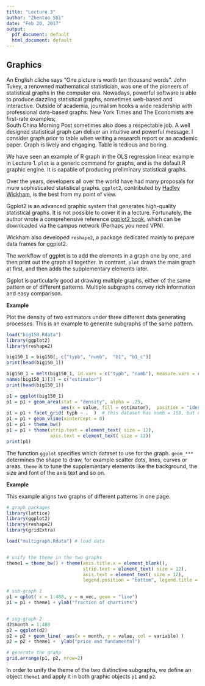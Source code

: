 ```yaml
---
title: "Lecture 3"
author: "Zhentao Shi"
date: "Feb 20, 2017"
output:
  pdf_document: default
  html_document: default
---
```



## Graphics

An English cliche says "One picture is worth ten thousand words".
John Tukey, a renowned mathematical statistician, was one of the pioneers of statistical graphs
in the computer era. Nowadays, powerful software is able to produce dazzling statistical graphs,
sometimes web-based and interactive. Outside of academia, journalism hooks a wide readership with
professional data-based graphs. New York Times and The Economists are first-rate examples;  
South China Morning Post sometimes also does a respectable job.
A well designed statistical graph can deliver an intuitive and powerful message.
I consider graph prior to table when writing a research report or an academic paper.
Graph is lively and engaging. Table is tedious and boring.

We have seen an example of R graph in the OLS regression linear example in Lecture 1.
`plot` is a generic command for graphs, and is the default R graphic engine.
It is capable of producing preliminary statistical graphs.

Over the years, developers all over the world have had many proposals for
more sophisticated statistical graphs. `ggplot2`, contributed by [Hadley Wickham](http://had.co.nz/),
is the best from my point of view.

Ggplot2 is an advanced graphic system that generates high-quality statistical graphs.
It is not possible to cover it in a lecture. Fortunately, the author wrote a comprehensive reference
[ggplot2 book](http://link.springer.com/book/10.1007%2F978-0-387-98141-3),
which can be downloaded via the campus network (Perhaps you need VPN).

Wickham also developed `reshape2`, a package dedicated mainly to prepare data frames for ggplot2.

The workflow of ggplot is to add the elements in a graph one by one, and then print out
the graph all together.
In contrast, `plot` draws the main graph at first, and then adds the supplementary elements later.

Ggplot is particularly good at drawing multiple graphs, either of the same pattern or of
different patterns. Multiple subgraphs convey rich information and easy comparison.


**Example**

Plot the density of two estimators under three different data generating processes.
This is an example to generate subgraphs of the same pattern.

```r
load("big150.Rdata")
library(ggplot2)
library(reshape2)

big150_1 = big150[, c("typb", "numb",  "b1", "b1_c")]
print(head(big150_1))

big150_1 = melt(big150_1, id.vars = c("typb", "numb"), measure.vars = c("b1", "b1_c"))
names(big150_1)[3] = c("estimator")
print(head(big150_1))

p1 = ggplot(big150_1)
p1 = p1 + geom_area(stat = "density", alpha = .25,
                    aes(x = value, fill = estimator),  position = "identity")
p1 = p1 + facet_grid( typb ~ .  )  # this dataset has numb = 150, but no other sample size
p1 = p1 + geom_vline(xintercept = 0)
p1 = p1 + theme_bw()
p1 = p1 + theme(strip.text = element_text( size = 12),
                axis.text = element_text( size = 12))
print(p1)
```
The function `ggplot` specifies which dataset to use for the graph. `geom_***` determines the shape to draw, for example scatter dots, lines, curves or areas. `theme` is to tune the supplementary elements like the background, the size and font of the axis text and so on.


**Example**

This example aligns two graphs of different patterns in one page.

```r
# graph packages
library(lattice)
library(ggplot2)
library(reshape2)
library(gridExtra)

load("multigraph.Rdata") # load data


# unify the theme in the two graphs
theme1 = theme_bw() + theme(axis.title.x = element_blank(),
                            strip.text = element_text( size = 12),
                            axis.text = element_text( size = 12),
                            legend.position = "bottom", legend.title = element_blank())

# sub-graph 1
p1 = qplot( x = 1:480, y = m_vec, geom = "line")
p1 = p1 + theme1 + ylab("fraction of chartists")


# sug-graph 2
d2$month = 1:480
p2 = ggplot(d2)
p2 = p2 + geom_line(  aes(x = month, y = value, col = variable) )  
p2 = p2 + theme1 +  ylab("price and fundamental")

# generate the grahp
grid.arrange(p1, p2, nrow=2)
```

In order to unify the theme of the two distinctive subgraphs,
we define an object `theme1` and apply it in both graphic objects
`p1` and `p2`.
